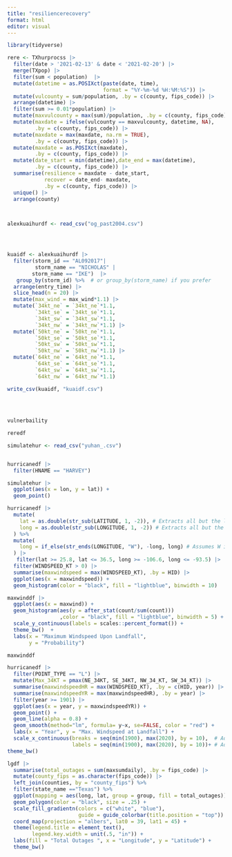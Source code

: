 ```yaml
---
title: "resiliencerecovery"
format: html
editor: visual
---
```


```r

library(tidyverse)

rere <- TXhurprocss |>
  filter(date > '2021-02-13' & date < '2021-02-20') |>
  merge(TXpop) |>
  filter(sum < population)  |>
  mutate(datetime = as.POSIXct(paste(date, time), 
                               format = "%Y-%m-%d %H:%M:%S")) |>
  mutate(vulcounty = sum/population, .by = c(county, fips_code)) |>
  arrange(datetime) |>
  filter(sum >= 0.01*population) |>
  mutate(maxvulcounty = max(sum)/population, .by = c(county, fips_code))  |>
  mutate(maxdate = ifelse(vulcounty == maxvulcounty, datetime, NA), 
         .by = c(county, fips_code)) |>
  mutate(maxdate = max(maxdate, na.rm = TRUE),
         .by = c(county, fips_code)) |>
  mutate(maxdate = as.POSIXct(maxdate),
         .by = c(county, fips_code)) |>
  mutate(date_start = min(datetime),date_end = max(datetime),
         .by = c(county, fips_code)) |>
  summarise(resilience = maxdate - date_start, 
            recover = date_end- maxdate, 
            .by = c(county, fips_code)) |>
  unique() |>
  arrange(county)

  
```

```r
alexkuaihurdf <- read_csv("og_past2004.csv")




kuaidf <- alexkuaihurdf |>
  filter(storm_id == "AL092017"|
         storm_name == "NICHOLAS" |
        storm_name == "IKE")  |>
   group_by(storm_id) %>%  # or group_by(storm_name) if you prefer
  arrange(entry_time) |>
  slice_head(n = 20) |>
  mutate(max_wind = max_wind*1.1) |>
  mutate(`34kt_ne` = `34kt_ne`*1.1,
         `34kt_se` = `34kt_se`*1.1,
         `34kt_sw` = `34kt_sw`*1.1,
         `34kt_nw` = `34kt_nw`*1.1) |>
  mutate(`50kt_ne` = `50kt_ne`*1.1,
         `50kt_se` = `50kt_se`*1.1,
         `50kt_sw` = `50kt_sw`*1.1,
         `50kt_nw` = `50kt_nw`*1.1) |>
  mutate(`64kt_ne` = `64kt_ne`*1.1,
         `64kt_se` = `64kt_se`*1.1,
         `64kt_sw` = `64kt_sw`*1.1,
         `64kt_nw` = `64kt_nw`*1.1) 

write_csv(kuaidf, "kuaidf.csv")
  
  
  
```



```r
vulnerbaility

reredf

simulatehur <- read_csv("yuhan_.csv")


hurricanedf |>
  filter(HNAME == "HARVEY")

simulatehur |>
  ggplot(aes(x = lon, y = lat)) + 
  geom_point()

```
```r
hurricanedf |>
  mutate(
    lat = as.double(str_sub(LATITUDE, 1, -2)), # Extracts all but the last character
    long = as.double(str_sub(LONGITUDE, 1, -2)) # Extracts all but the last character
  ) %>%
  mutate(
    long = if_else(str_ends(LONGITUDE, "W"), -long, long) # Assumes W is negative, E is positive
  ) |>
   filter(lat >= 25.8, lat <= 36.5, long >= -106.6, long <= -93.5) |>
  filter(WINDSPEED_KT > 0) |>
  summarise(maxwindspeed = max(WINDSPEED_KT), .by = HID) |>
  ggplot(aes(x = maxwindspeed)) + 
  geom_histogram(color = "black", fill = "lightblue", binwidth = 10)
```

```r
maxwinddf |>
  ggplot(aes(x = maxwind)) +
  geom_histogram(aes(y = after_stat(count/sum(count)))
                 ,color = "black", fill = "lightblue", binwidth = 5) + 
  scale_y_continuous(labels = scales::percent_format()) +
  theme_bw()  + 
  labs(x = "Maximum Windspeed Upon Landfall",
       y = "Probability")
```

```r
maxwinddf
```
```r
hurricanedf |>
  filter(POINT_TYPE == "L") |>
  mutate(Max_34KT = pmax(NE_34KT, SE_34KT, NW_34_KT, SW_34_KT)) |>
  summarise(maxwindspeedHR = max(WINDSPEED_KT), .by = c(HID, year)) |>
  summarise(maxwindspeedYR = max(maxwindspeedHR), .by = year) |>
  filter(year >= 1901) |>
  ggplot(aes(x = year, y = maxwindspeedYR)) + 
  geom_point() + 
  geom_line(alpha = 0.8) +
  geom_smooth(method="lm", formula= y~x, se=FALSE, color = "red") +
  labs(x = "Year", y = "Max. Windspeed at Landfall") +
  scale_x_continuous(breaks = seq(min(1900), max(2020), by = 10),  # Adjust breaks
                     labels = seq(min(1900), max(2020), by = 10))+ # Adjust labels
theme_bw()
```

```r
lgdf |>
  summarise(total_outages = sum(maxsumdaily), .by = fips_code) |>
  mutate(county_fips = as.character(fips_code)) |>
  left_join(counties, by = "county_fips") %>% 
  filter(state_name =="Texas") %>% 
  ggplot(mapping = aes(long, lat, group = group, fill = total_outages)) +
  geom_polygon(color = "black", size = .25) +
  scale_fill_gradientn(colors = c("white", "blue"),
                       guide = guide_colorbar(title.position = "top")) +
  coord_map(projection = "albers", lat0 = 39, lat1 = 45) +
  theme(legend.title = element_text(),
        legend.key.width = unit(.5, "in")) +
  labs(fill = "Total Outages ", x = "Longitude", y = "Latitude") + 
  theme_bw()
```

